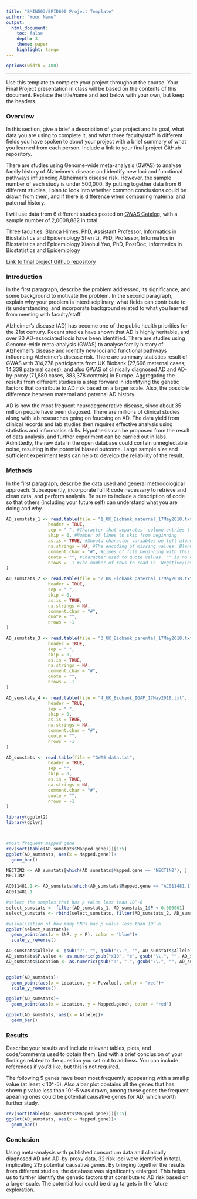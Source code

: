 ```yaml
---
title: "BMIN503/EPID600 Project Template"
author: "Your Name"
output: 
  html_document:
    toc: false 
    depth: 3 
    theme: paper 
    highlight: tango
---
```

```r
options(width = 400)
```  
***
Use this template to complete your project throughout the course. Your Final Project presentation in class will be based on the contents of this document. Replace the title/name and text below with your own, but keep the headers.

### Overview
In this section, give a brief a description of your project and its goal, what data you are using to complete it, and what three faculty/staff in different fields you have spoken to about your project with a brief summary of what you learned from each person. Include a link to your final project GitHub repository.

There are studies using Genome-wide meta-analysis (GWAS) to analyse family history of Alzheimer's disease and identify new loci and functional pathways influencing Alzheimer's disease risk. However, the sample number of each study is under 500,000. By putting together data from 6 different studies, I plan to look into whether common conclusions could be drawn from them, and if there is difference when comparing maternal and paternal history.

I will use data from 6 different studies posted on [GWAS Catalog](https://www.ebi.ac.uk/gwas/efotraits/EFO_0009268), with a sample number of 2,0008,882 in total.

Three faculties:
Blanca Himes, PhD, Assistant Professor, Informatics in Biostatistics and Epidemiology
Shen Li, PhD, Professor, Informatics in Biostatistics and Epidemiology
Xiaohui Yao, PhD, PostDoc, Informatics in Biostatistics and Epidemiology

[Link to final project Github repository](https://github.com/shx0426/BMIN503_Final_Project)


### Introduction 
In the first paragraph, describe the problem addressed, its significance, and some background to motivate the problem.
In the second paragraph, explain why your problem is interdisciplinary, what fields can contribute to its understanding, and incorporate background related to what you learned from meeting with faculty/staff.

Alzheimer's disease (AD) has become one of the public health priorities for the 21st century. Recent studies have shown that AD is highly heritable, and over 20 AD-associated locis have been identified. There are studies using Genome-wide meta-analysis (GWAS) to analyse family history of Alzheimer's disease and identify new loci and functional pathways influencing Alzheimer's disease risk. There are summary statistics result of GWAS with 314,278 participants from UK Biobank (27,696 maternal cases, 14,338 paternal cases), and also GWAS of clinically diagnosed AD and AD-by-proxy (71,880 cases, 383,378 controls) in Europe. Aggregating the results from different studies is a step forward in identifying the genetic factors that contribute to AD risk based on a larger scale. Also, the possible difference between maternal and paternal AD history.

AD is now the most frequent neurodegenerative disease, since about 35 million people have been diagosed. There are millions of clinical studies along with lab researches going on foucsing on AD. The data yield from clinical records and lab studies then requires effective analysis using statistics and informatics skills. Hypothesis can be proposed from the result of data analysis, and further experiment can be carried out in labs. Admittedly, the raw data in the open database could contain unneglectable noise, resulting in the potential biased outcome. Large sample size and sufficient experiment tests can help to develop the reliability of the result.


### Methods
In the first paragraph, describe the data used and general methodological approach. Subsequently, incorporate full R code necessary to retrieve and clean data, and perform analysis. Be sure to include a description of code so that others (including your future self) can understand what you are doing and why. 

```r

AD_sumstats_1 <- read.table(file = "1_UK_Biobank_maternal_17May2018.txt", #Name of file
                header = TRUE, 
                sep = " ", #Character that separates  column entries (tab, space, comma)
                skip = 0, #Number of lines to skip from beginning
                as.is = TRUE, #Should character variables be left alone 
                na.strings = NA, #The encoding of missing values. Blanks are assumed missing too.
                comment.char = "#", #Lines of file beginning with this character are ignored. (# default)
                quote = "", #Character used to quote values. "" is no quotes.
                nrows = -1 #The number of rows to read in. Negative/invalid values are ignored
)

AD_sumstats_2 <- read.table(file = "2_UK_Biobank_paternal_17May2018.txt", 
                header = TRUE, 
                sep = " ", 
                skip = 0, 
                as.is = TRUE,  
                na.strings = NA, 
                comment.char = "#",
                quote = "", 
                nrows = -1 
)

AD_sumstats_3 <- read.table(file = "3_UK_Biobank_parental_17May2018.txt", 
                header = TRUE, 
                sep = " ", 
                skip = 0, 
                as.is = TRUE, 
                na.strings = NA, 
                comment.char = "#", 
                quote = "", 
                nrows = -1 
)

AD_sumstats_4 <- read.table(file = "4_UK_Biobank_IGAP_17May2018.txt", 
                header = TRUE, 
                sep = " ", 
                skip = 0, 
                as.is = TRUE, 
                na.strings = NA, 
                comment.char = "#", 
                quote = "", 
                nrows = -1 
)

AD_sumstats <- read.table(file = "GWAS data.txt", 
                header = TRUE, 
                sep = "", 
                skip = 0, 
                as.is = TRUE, 
                na.strings = NA, 
                comment.char = "#", 
                quote = "", 
                nrows = -1 
)

library(ggplot2)
library(dplyr)



#most frequent mapped gene
rev(sort(table(AD_sumstats$Mapped.gene)))[1:5]
ggplot(AD_sumstats, aes(x = Mapped.gene))+
  geom_bar()

NECTIN2 <- AD_sumstats[which(AD_sumstats$Mapped.gene == "NECTIN2"), ]
NECTIN2

AC011481.1 <- AD_sumstats[which(AD_sumstats$Mapped.gene == "AC011481.1"), ]
AC011481.1

#select the samples that has p value less than 10^-6
select_sumstats <- filter(AD_sumstats_1, AD_sumstats_1$P < 0.000001)
select_sumstats <- rbind(select_sumstats, filter(AD_sumstats_2, AD_sumstats_2$P < 0.000001))

#visualization of how many SNPs has p value less than 10^-6
ggplot(select_sumstats)+
  geom_point(aes(x = SNP, y = P), color = "blue")+
  scale_y_reverse()

AD_sumstats$Allele <- gsub("?", "", gsub("\\.", "", AD_sumstats$Allele))
AD_sumstats$P.value <- as.numeric(gsub("x10", "e", gsub("\\.", "", AD_sumstats$P.value)))
AD_sumstats$Location <- as.numeric(gsub(":", ".", gsub("\\.", "", AD_sumstats$Location)))


ggplot(AD_sumstats)+
  geom_point(aes(x = Location, y = P.value), color = "red")+
  scale_y_reverse()

ggplot(AD_sumstats)+
  geom_point(aes(x = Location, y = Mapped.gene), color = "red")

ggplot(AD_sumstats, aes(x = Allele))+
  geom_bar()

```

### Results
Describe your results and include relevant tables, plots, and code/comments used to obtain them. End with a brief conclusion of your findings related to the question you set out to address. You can include references if you'd like, but this is not required.


The following 5 genes have been most frequently apppearing with a small p value (at least < 10^-5). Also a bar plot contains all the genes that has shown p value less than 10^-5 was drawn, among these genes the frequent apearing ones could be potential causative genes for AD, which worth further study.

```r
rev(sort(table(AD_sumstats$Mapped.gene)))[1:5]
ggplot(AD_sumstats, aes(x = Mapped.gene))+
  geom_bar()
```


### Conclusion

Using meta-analysis with published consortium data and clinically diagnosed AD and AD-by-proxy data, 32 risk loci were identified in total, implicating 215 potential causative genes. By bringing together the results from different studies, the database was significantly enlarged. This helps us to further identify the genetic factors that contribute to AD risk based on a larger scale. The potential loci could be drug targets in the future exploration.
